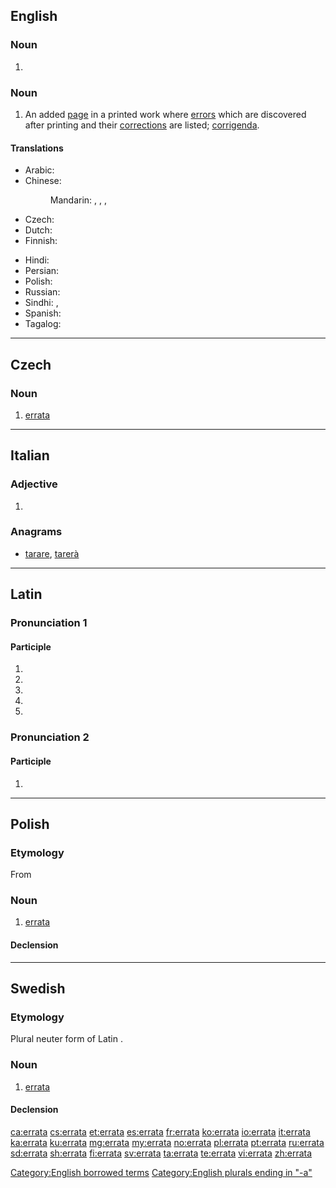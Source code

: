 ==English==

===Noun===
{{head|en|noun plural form}}

# {{plural of|erratum|lang=en}}

===Noun===
{{head|en|noun}}

# An added [[page]] in a printed work where [[error]]s which are discovered after printing and their [[correction]]s are listed; [[corrigenda]].

====Translations====
{{trans-top|an added page in a printed work}}
* Arabic: {{t-needed|ar}}
* Chinese:
*: Mandarin: {{t+|cmn|勘誤表|sc=Hani}}, {{t+|cmn|勘误表|tr=kānwùbiǎo|sc=Hani}}, {{t+|cmn|正誤表|sc=Hani}}, {{t+|cmn|正误表|tr=zhèngwùbiǎo|sc=Hani}}
* Czech: {{t+|cs|errata|n}}
* Dutch: {{t|nl|errata}}
* Finnish: {{t|fi|korjaukset|p}}
{{trans-mid}}
* Hindi: {{t-needed|hi}}
* Persian: {{t-needed|fa}}
* Polish: {{l|pl|errata}} {{g|f}}
* Russian: {{t+|ru|список}} {{t+|ru|опечатка|alt=опечаток}}
* Sindhi: {{t+|sd|چُڪَنامو|m}}, {{l|sd|ڀُلَنامو|m}}
* Spanish: {{t|es|fe de erratas|f}}
* Tagalog: {{t|tl|talamalian}}
{{trans-bottom}}

[[Category:English borrowed terms]]
[[Category:English plurals ending in "-a"]]

----

==Czech==

===Noun===
{{cs-noun|g=n}}

# [[#English|errata]] {{gloss|an added page in a printed work where errors which are discovered after printing and their corrections are listed}}

----

==Italian==

===Adjective===
{{head|it|adjective form}}

# {{feminine singular of|errato|lang=it}}

===Anagrams===
* [[tarare#Italian|tarare]], [[tarerà#Italian|tarerà]]

----

==Latin==

===Pronunciation 1===
{{rfc-pron-n|Pronunciation 1|lang=la}}

====Participle====
{{la-part-form|errāta}}
# {{inflection of|errātus||nom|f|s|lang=la}}
# {{inflection of|errātus||nom|n|p|lang=la}}
# {{inflection of|errātus||acc|n|p|lang=la}}
# {{inflection of|errātus||voc|f|s|lang=la}}
# {{inflection of|errātus||voc|n|p|lang=la}}

===Pronunciation 2===

====Participle====
{{la-part-form|errātā}}
# {{inflection of|errātus||abl|f|s|lang=la}}

----

==Polish==

===Etymology===
From {{etyl|la|pl}}

===Noun===
{{pl-noun|f}}

# [[#English|errata]]

====Declension====
{{pl-decl-noun-f|erra|t}}

----

==Swedish==

===Etymology===
Plural neuter form of Latin {{l|la|erratus}}.

===Noun===
{{sv-noun|c}}

# [[#English|errata]]

====Declension====
{{sv-infl-noun-c-or|1=errat}}

[[ca:errata]]
[[cs:errata]]
[[et:errata]]
[[es:errata]]
[[fr:errata]]
[[ko:errata]]
[[io:errata]]
[[it:errata]]
[[ka:errata]]
[[ku:errata]]
[[mg:errata]]
[[my:errata]]
[[no:errata]]
[[pl:errata]]
[[pt:errata]]
[[ru:errata]]
[[sd:errata]]
[[sh:errata]]
[[fi:errata]]
[[sv:errata]]
[[ta:errata]]
[[te:errata]]
[[vi:errata]]
[[zh:errata]]